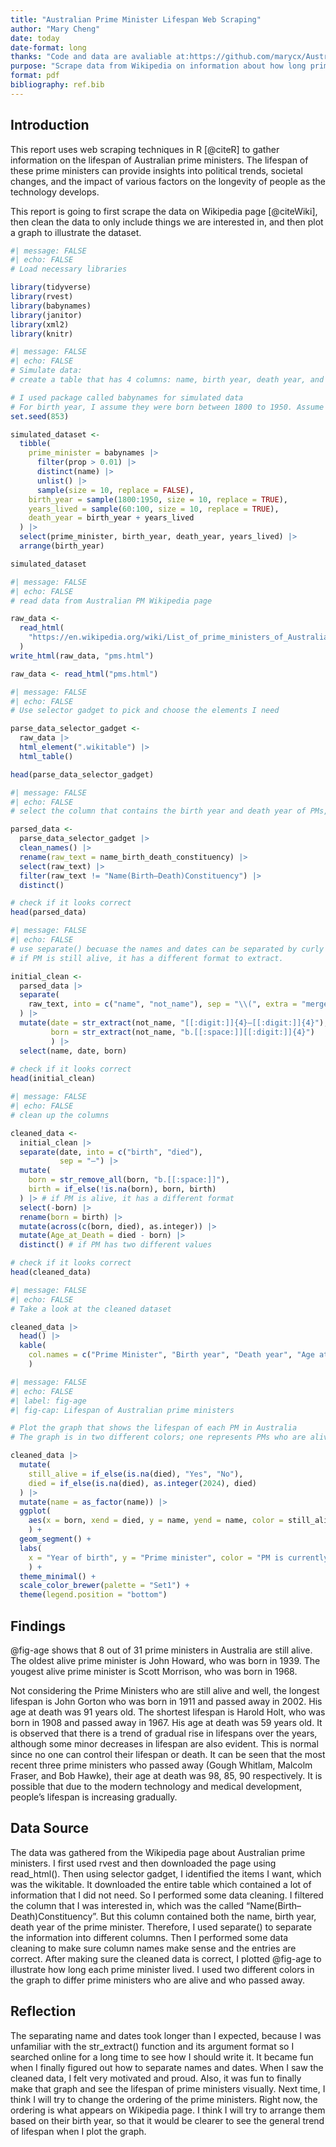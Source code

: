 ```yaml
---
title: "Australian Prime Minister Lifespan Web Scraping"
author: "Mary Cheng"
date: today
date-format: long
thanks: "Code and data are avaliable at:https://github.com/marycx/Australian_PM_lifespan.git"
purpose: "Scrape data from Wikipedia on information about how long prime ministers of Australia lived."
format: pdf
bibliography: ref.bib
---
```


## Introduction

This report uses web scraping techniques in R [@citeR] to gather information on the lifespan of Australian prime ministers. The lifespan of these prime ministers can provide insights into political trends, societal changes, and the impact of various factors on the longevity of people as the technology develops.

This report is going to first scrape the data on Wikipedia page [@citeWiki], then clean the data to only include things we are interested in, and then plot a graph to illustrate the dataset.

```r
#| message: FALSE
#| echo: FALSE
# Load necessary libraries

library(tidyverse)
library(rvest)
library(babynames)
library(janitor)
library(xml2)
library(knitr)
```

```r
#| message: FALSE
#| echo: FALSE
# Simulate data:
# create a table that has 4 columns: name, birth year, death year, and year lived.

# I used package called babynames for simulated data
# For birth year, I assume they were born between 1800 to 1950. Assume that they lived between 60 to 100 years.
set.seed(853)

simulated_dataset <-
  tibble(
    prime_minister = babynames |>
      filter(prop > 0.01) |>
      distinct(name) |>
      unlist() |>
      sample(size = 10, replace = FALSE),
    birth_year = sample(1800:1950, size = 10, replace = TRUE),
    years_lived = sample(60:100, size = 10, replace = TRUE),
    death_year = birth_year + years_lived
  ) |>
  select(prime_minister, birth_year, death_year, years_lived) |>
  arrange(birth_year)

simulated_dataset
```

```r
#| message: FALSE
#| echo: FALSE
# read data from Australian PM Wikipedia page

raw_data <-
  read_html(
    "https://en.wikipedia.org/wiki/List_of_prime_ministers_of_Australia"
  )
write_html(raw_data, "pms.html")

raw_data <- read_html("pms.html")
```

```r
#| message: FALSE
#| echo: FALSE
# Use selector gadget to pick and choose the elements I need

parse_data_selector_gadget <-
  raw_data |>
  html_element(".wikitable") |>
  html_table()

head(parse_data_selector_gadget)
```

```r
#| message: FALSE
#| echo: FALSE
# select the column that contains the birth year and death year of PMs, and then clean the column name

parsed_data <-
  parse_data_selector_gadget |> 
  clean_names() |> 
  rename(raw_text = name_birth_death_constituency) |> 
  select(raw_text) |> 
  filter(raw_text != "Name(Birth–Death)Constituency") |> 
  distinct() 

# check if it looks correct
head(parsed_data)
```

```r
#| message: FALSE
#| echo: FALSE
# use separate() becuase the names and dates can be separated by curly bracket (. Also extract the year by looking for 4 digits in a row, followed by a dash, and then 4 digits using str_extract().
# if PM is still alive, it has a different format to extract.

initial_clean <-
  parsed_data |>
  separate(
    raw_text, into = c("name", "not_name"), sep = "\\(", extra = "merge",
  ) |> 
  mutate(date = str_extract(not_name, "[[:digit:]]{4}–[[:digit:]]{4}"),
         born = str_extract(not_name, "b.[[:space:]][[:digit:]]{4}")
         ) |>
  select(name, date, born)
  
# check if it looks correct
head(initial_clean)
```

```r
#| message: FALSE
#| echo: FALSE
# clean up the columns

cleaned_data <-
  initial_clean |>
  separate(date, into = c("birth", "died"), 
           sep = "–") |>
  mutate(
    born = str_remove_all(born, "b.[[:space:]]"),
    birth = if_else(!is.na(born), born, birth)
  ) |> # if PM is alive, it has a different format
  select(-born) |>
  rename(born = birth) |> 
  mutate(across(c(born, died), as.integer)) |> 
  mutate(Age_at_Death = died - born) |> 
  distinct() # if PM has two different values

# check if it looks correct
head(cleaned_data)
```

```r
#| message: FALSE
#| echo: FALSE
# Take a look at the cleaned dataset

cleaned_data |>
  head() |>
  kable(
    col.names = c("Prime Minister", "Birth year", "Death year", "Age at death")
    )
```

```r
#| message: FALSE
#| echo: FALSE
#| label: fig-age
#| fig-cap: Lifespan of Australian prime ministers

# Plot the graph that shows the lifespan of each PM in Australia
# The graph is in two different colors; one represents PMs who are alive and one represents PMs who passed away.

cleaned_data |>
  mutate(
    still_alive = if_else(is.na(died), "Yes", "No"),
    died = if_else(is.na(died), as.integer(2024), died)
  ) |>
  mutate(name = as_factor(name)) |>
  ggplot(
    aes(x = born, xend = died, y = name, yend = name, color = still_alive)
    ) +
  geom_segment() +
  labs(
    x = "Year of birth", y = "Prime minister", color = "PM is currently alive"
    ) +
  theme_minimal() +
  scale_color_brewer(palette = "Set1") +
  theme(legend.position = "bottom")
```

## Findings

@fig-age shows that 8 out of 31 prime ministers in Australia are still alive. The oldest alive prime minister is John Howard, who was born in 1939. The yougest alive prime minister is Scott Morrison, who was born in 1968.

Not considering the Prime Ministers who are still alive and well, the longest lifespan is John Gorton who was born in 1911 and passed away in 2002. His age at death was 91 years old. The shortest lifespan is Harold Holt, who was born in 1908 and passed away in 1967. His age at death was 59 years old. It is observed that there is a trend of gradual rise in lifespans over the years, although some minor decreases in lifespan are also evident. This is normal since no one can control their lifespan or death. It can be seen that the most recent three prime ministers who passed away (Gough Whitlam, Malcolm Fraser, and Bob Hawke), their age at death was 98, 85, 90 respectively. It is possible that due to the modern technology and medical development, people's lifespan is increasing gradually.

## Data Source

The data was gathered from the Wikipedia page about Australian prime ministers. I first used rvest and then downloaded the page using read_html(). Then using selector gadget, I identified the items I want, which was the wikitable. It downloaded the entire table which contained a lot of information that I did not need. So I performed some data cleaning. I filtered the column that I was interested in, which was the called "Name(Birth–Death)Constituency". But this column contained both the name, birth year, death year of the prime minister. Therefore, I used separate() to separate the information into different columns. Then I performed some data cleaning to make sure column names make sense and the entries are correct. After making sure the cleaned data is correct, I plotted @fig-age to illustrate how long each prime minister lived. I used two different colors in the graph to differ prime ministers who are alive and who passed away.

## Reflection

The separating name and dates took longer than I expected, because I was unfamiliar with the str_extract() function and its argument format so I searched online for a long time to see how I should write it. It became fun when I finally figured out how to separate names and dates. When I saw the cleaned data, I felt very motivated and proud. Also, it was fun to finally make that graph and see the lifespan of prime ministers visually. Next time, I think I will try to change the ordering of the prime ministers. Right now, the ordering is what appears on Wikipedia page. I think I will try to arrange them based on their birth year, so that it would be clearer to see the general trend of lifespan when I plot the graph.

